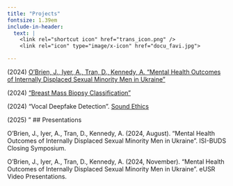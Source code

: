 ```yaml
---
title: "Projects"
fontsize: 1.39em  
include-in-header:
  text: |
    <link rel="shortcut icon" href="trans_icon.png" />
    <link rel="icon" type="image/x-icon" href="docu_favi.jpg">

---
```


<div>
(2024\) <a href="ISI-BUDS_Project_Report_Draft.pdf"> O’Brien, J., Iyer, A., Tran, D., Kennedy, A. “Mental Health Outcomes of Internally Displaced Sexual Minority Men in Ukraine” </a>

(2024\) <a href="breast-detection.html">"Breast Mass Biopsy Classification"</a>

(2024\) "Vocal Deepfake Detection". <a href="https://www.soundethics.org/">Sound Ethics</a>

(2025\) "
## Presentations

O’Brien, J., Iyer, A., Tran, D., Kennedy, A. (2024, August). “Mental Health Outcomes of Internally Displaced Sexual Minority Men in Ukraine”. ISI-BUDS Closing Symposium.

O’Brien, J., Iyer, A., Tran, D., Kennedy, A. (2024, November). “Mental Health Outcomes of Internally Displaced Sexual Minority Men in Ukraine”. eUSR Video Presentations.


</div>

